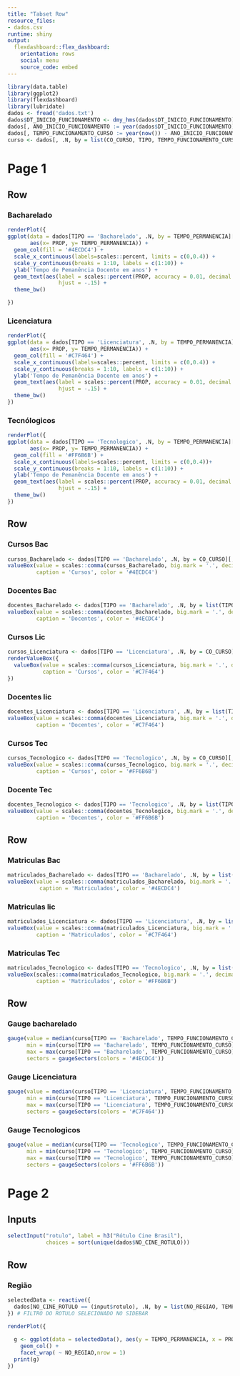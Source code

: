 ```yaml
---
title: "Tabset Row"
resource_files:
- dados.csv
runtime: shiny
output:
  flexdashboard::flex_dashboard:
    orientation: rows
    social: menu
    source_code: embed
---
```

```r
library(data.table)
library(ggplot2)
library(flexdashboard)
library(lubridate)
dados <- fread('dados.txt')
dados$DT_INICIO_FUNCIONAMENTO <- dmy_hms(dados$DT_INICIO_FUNCIONAMENTO)
dados[, ANO_INICIO_FUNCIONAMENTO := year(dados$DT_INICIO_FUNCIONAMENTO)]
dados[, TEMPO_FUNCIONAMENTO_CURSO := year(now()) - ANO_INICIO_FUNCIONAMENTO]
curso <- dados[, .N, by = list(CO_CURSO, TIPO, TEMPO_FUNCIONAMENTO_CURSO)]
```

Page 1
========================

Row {data-height=480}
-------------------------------------

### Bacharelado
```r
renderPlot({
ggplot(data = dados[TIPO == 'Bacharelado', .N, by = TEMPO_PERMANENCIA][, PROP := N/sum(N)],
       aes(x= PROP, y= TEMPO_PERMANENCIA)) +
  geom_col(fill = '#4ECDC4') +
  scale_x_continuous(labels=scales::percent, limits = c(0,0.4)) +
  scale_y_continuous(breaks = 1:10, labels = c(1:10)) +
  ylab('Tempo de Pemanência Docente em anos') +
  geom_text(aes(label = scales::percent(PROP, accuracy = 0.01, decimal.mark = ',')),
                hjust = -.15) +
  theme_bw()

})

```

### Licenciatura
```r
renderPlot({
ggplot(data = dados[TIPO == 'Licenciatura', .N, by = TEMPO_PERMANENCIA][, PROP := N/sum(N)],
       aes(x= PROP, y= TEMPO_PERMANENCIA)) +
  geom_col(fill = '#C7F464') +
  scale_x_continuous(labels=scales::percent, limits = c(0,0.4)) +
  scale_y_continuous(breaks = 1:10, labels = c(1:10)) +
  ylab('Tempo de Pemanência Docente em anos') +
  geom_text(aes(label = scales::percent(PROP, accuracy = 0.01, decimal.mark = ',')),
                hjust = -.15) +
  theme_bw()
})

```

### Tecnólogicos
```r
renderPlot({
ggplot(data = dados[TIPO == 'Tecnologico', .N, by = TEMPO_PERMANENCIA][, PROP := N/sum(N)],
       aes(x= PROP, y= TEMPO_PERMANENCIA)) +
  geom_col(fill = '#FF6B6B') +
  scale_x_continuous(labels=scales::percent, limits = c(0,0.4))+
  scale_y_continuous(breaks = 1:10, labels = c(1:10)) +
  ylab('Tempo de Pemanência Docente em anos') +
  geom_text(aes(label = scales::percent(PROP, accuracy = 0.01, decimal.mark = ',')),
                hjust = -.15) +
  theme_bw()
})
```


Row {data-height=150}
-------------------------------------
   
### Cursos Bac
```r
cursos_Bacharelado <- dados[TIPO == 'Bacharelado', .N, by = CO_CURSO][, .N]
valueBox(value = scales::comma(cursos_Bacharelado, big.mark = '.', decimal.mark = ','),
         caption = 'Cursos', color = '#4ECDC4')
```   

### Docentes Bac
```r
docentes_Bacharelado <- dados[TIPO == 'Bacharelado', .N, by = list(TIPO, CO_DOCENTE)][, .N]
valueBox(value = scales::comma(docentes_Bacharelado, big.mark = '.', decimal.mark = ','),
         caption = 'Docentes', color = '#4ECDC4')
```   


### Cursos Lic
```r
cursos_Licenciatura <- dados[TIPO == 'Licenciatura', .N, by = CO_CURSO][, .N]
renderValueBox({
  valueBox(value = scales::comma(cursos_Licenciatura, big.mark = '.', decimal.mark = ','),
           caption = 'Cursos', color = '#C7F464')
})
```

### Docentes lic
```r
docentes_Licenciatura <- dados[TIPO == 'Licenciatura', .N, by = list(TIPO, CO_DOCENTE)][, .N]
valueBox(value = scales::comma(docentes_Licenciatura, big.mark = '.', decimal.mark = ','),
         caption = 'Docentes', color = '#C7F464')
```


### Cursos Tec
```r
cursos_Tecnologico <- dados[TIPO == 'Tecnologico', .N, by = CO_CURSO][, .N]
valueBox(value = scales::comma(cursos_Tecnologico, big.mark = '.', decimal.mark = ','),
         caption = 'Cursos', color = '#FF6B6B')
```

### Docente Tec
```r
docentes_Tecnologico <- dados[TIPO == 'Tecnologico', .N, by = list(TIPO, CO_DOCENTE)][, .N]
valueBox(value = scales::comma(docentes_Tecnologico, big.mark = '.', decimal.mark = ','),
         caption = 'Docentes', color = '#FF6B6B')
```

Row {data-height=150}
-------------------------------------
### Matriculas Bac
```r
matriculados_Bacharelado <- dados[TIPO == 'Bacharelado', .N, by = list(TIPO, QT_MATRICULA_TOTAL, CO_CURSO)][,sum(QT_MATRICULA_TOTAL)]
valueBox(value = scales::comma(matriculados_Bacharelado, big.mark = '.', decimal.mark = ','),
          caption = 'Matriculados', color = '#4ECDC4')
```

### Matriculas lic
```r
matriculados_Licenciatura <- dados[TIPO == 'Licenciatura', .N, by = list(TIPO, QT_MATRICULA_TOTAL, CO_CURSO)][,sum(QT_MATRICULA_TOTAL)]
valueBox(value = scales::comma(matriculados_Licenciatura, big.mark = '.', decimal.mark = ','),
         caption = 'Matriculados', color = '#C7F464')
```

### Matriculas Tec
```r
matriculados_Tecnologico <- dados[TIPO == 'Tecnologico', .N, by = list(TIPO, QT_MATRICULA_TOTAL, CO_CURSO)][,sum(QT_MATRICULA_TOTAL)]
valueBox(scales::comma(matriculados_Tecnologico, big.mark = '.', decimal.mark = ','),
         caption = 'Matriculados', color = '#FF6B6B')
```



Row {data-height=190}
-------------------------------------

### Gauge bacharelado
```r
gauge(value = median(curso[TIPO == 'Bacharelado', TEMPO_FUNCIONAMENTO_CURSO], na.rm = T),
      min = min(curso[TIPO == 'Bacharelado', TEMPO_FUNCIONAMENTO_CURSO], na.rm = T),
      max = max(curso[TIPO == 'Bacharelado', TEMPO_FUNCIONAMENTO_CURSO], na.rm = T),
      sectors = gaugeSectors(colors = '#4ECDC4'))
```


### Gauge Licenciatura
```r
gauge(value = median(curso[TIPO == 'Licenciatura', TEMPO_FUNCIONAMENTO_CURSO], na.rm = T),
      min = min(curso[TIPO == 'Licenciatura', TEMPO_FUNCIONAMENTO_CURSO], na.rm = T),
      max = max(curso[TIPO == 'Licenciatura', TEMPO_FUNCIONAMENTO_CURSO], na.rm = T),
      sectors = gaugeSectors(colors = '#C7F464'))
```

### Gauge Tecnologicos
```r
gauge(value = median(curso[TIPO == 'Tecnologico', TEMPO_FUNCIONAMENTO_CURSO], na.rm = T),
      min = min(curso[TIPO == 'Tecnologico', TEMPO_FUNCIONAMENTO_CURSO], na.rm = T),
      max = max(curso[TIPO == 'Tecnologico', TEMPO_FUNCIONAMENTO_CURSO], na.rm = T),
      sectors = gaugeSectors(colors = '#FF6B6B'))
```


Page 2
======================================================
  
  Inputs {.sidebar}
-------------------------------------
```r
selectInput("rotulo", label = h3("Rótulo Cine Brasil"), 
            choices = sort(unique(dados$NO_CINE_ROTULO)))
```


Row {.tabset .tabset-fade}
-------------------------------------
  
### Região
```r

selectedData <- reactive({
  dados[NO_CINE_ROTULO == (input$rotulo), .N, by = list(NO_REGIAO, TEMPO_PERMANENCIA)][, PROP := N/sum(N)]
}) # FILTRO DO ROTULO SELECIONADO NO SIDEBAR

renderPlot({
  
  g <- ggplot(data = selectedData(), aes(y = TEMPO_PERMANENCIA, x = PROP)) +
    geom_col() +
    facet_wrap( ~ NO_REGIAO,nrow = 1)
  print(g)
})
```

